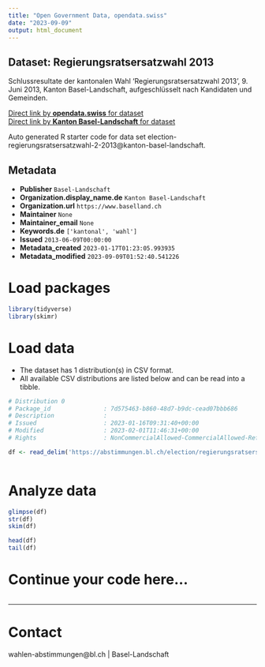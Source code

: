 ```yaml
---
title: "Open Government Data, opendata.swiss"
date: "2023-09-09"
output: html_document
---
```


## Dataset: Regierungsratsersatzwahl 2013

Schlussresultate der kantonalen Wahl 'Regierungsratsersatzwahl 2013', 9. Juni 2013, Kanton Basel-Landschaft, aufgeschlüsselt nach Kandidaten und Gemeinden.

[Direct link by **opendata.swiss** for dataset](https://opendata.swiss/de/dataset/regierungsratsersatzwahl-2013)<br>
[Direct link by **Kanton Basel-Landschaft** for dataset](https://abstimmungen.bl.ch/election/regierungsratsersatzwahl-2-2013/data)

Auto generated R starter code for data set election-regierungsratsersatzwahl-2-2013@kanton-basel-landschaft.

## Metadata

- **Publisher** `Basel-Landschaft`
- **Organization.display_name.de** `Kanton Basel-Landschaft`
- **Organization.url** `https://www.baselland.ch`
- **Maintainer** `None`
- **Maintainer_email** `None`
- **Keywords.de** `['kantonal', 'wahl']`
- **Issued** `2013-06-09T00:00:00`
- **Metadata_created** `2023-01-17T01:23:05.993935`
- **Metadata_modified** `2023-09-09T01:52:40.541226`


# Load packages

```r

library(tidyverse)
library(skimr)

```

# Load data

-   The dataset has 1 distribution(s) in CSV format.
-   All available CSV distributions are listed below and can be read into a tibble.

```r

# Distribution 0
# Package_id               : 7d575463-b860-48d7-b9dc-cead07bbb686
# Description              : 
# Issued                   : 2023-01-16T09:31:40+00:00
# Modified                 : 2023-02-01T11:46:31+00:00
# Rights                   : NonCommercialAllowed-CommercialAllowed-ReferenceRequired

df <- read_delim('https://abstimmungen.bl.ch/election/regierungsratsersatzwahl-2-2013/data-csv')



```

# Analyze data

```r

glimpse(df)
str(df)
skim(df)

head(df)
tail(df)

```

# Continue your code here...

```r

```

------------------------------------------------------------------------

# Contact

wahlen-abstimmungen@bl.ch | Basel-Landschaft
